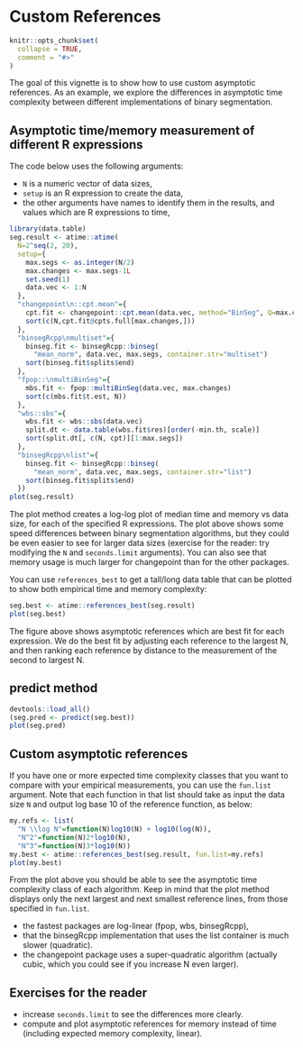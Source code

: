 <!--
%\VignetteEngine{knitr::knitr}
%\VignetteIndexEntry{Custom References}
-->

# Custom References

```r
knitr::opts_chunk$set(
  collapse = TRUE,
  comment = "#>"
)
```

The goal of this vignette is to show how to use custom asymptotic
references. As an example, we explore the differences in asymptotic
time complexity between different implementations of binary
segmentation.

## Asymptotic time/memory measurement of different R expressions

The code below uses the following arguments:

* `N` is a numeric vector of data sizes,
* `setup` is an R expression to create the data,
* the other arguments have names to identify them in the results, and
  values which are R expressions to time,

```r
library(data.table)
seg.result <- atime::atime(
  N=2^seq(2, 20),
  setup={
    max.segs <- as.integer(N/2)
    max.changes <- max.segs-1L
    set.seed(1)
    data.vec <- 1:N
  },
  "changepoint\n::cpt.mean"={
    cpt.fit <- changepoint::cpt.mean(data.vec, method="BinSeg", Q=max.changes)
    sort(c(N,cpt.fit@cpts.full[max.changes,]))
  },
  "binsegRcpp\nmultiset"={
    binseg.fit <- binsegRcpp::binseg(
      "mean_norm", data.vec, max.segs, container.str="multiset")
    sort(binseg.fit$splits$end)
  },
  "fpop::\nmultiBinSeg"={
    mbs.fit <- fpop::multiBinSeg(data.vec, max.changes)
    sort(c(mbs.fit$t.est, N))
  },
  "wbs::sbs"={
    wbs.fit <- wbs::sbs(data.vec)
    split.dt <- data.table(wbs.fit$res)[order(-min.th, scale)]
    sort(split.dt[, c(N, cpt)][1:max.segs])
  },
  "binsegRcpp\nlist"={
    binseg.fit <- binsegRcpp::binseg(
      "mean_norm", data.vec, max.segs, container.str="list")
    sort(binseg.fit$splits$end)
  })
plot(seg.result)
```

The plot method creates a log-log plot of median time and memory vs
data size, for each of the specified R expressions. 
The plot above shows some speed differences between binary
segmentation algorithms, but they could be even easier to see for
larger data sizes (exercise for the reader: try modifying the `N` and
`seconds.limit` arguments). You can also see that memory usage is much
larger for changepoint than for the other packages.

You can use
`references_best` to get a tall/long data table that can be plotted to
show both empirical time and memory complexity:

```r
seg.best <- atime::references_best(seg.result)
plot(seg.best)
```

The figure above shows asymptotic references which are best fit for
each expression. We do the best fit by adjusting each reference to the
largest N, and then ranking each reference by distance to the
measurement of the second to largest N.

## predict method

```r
devtools::load_all()
(seg.pred <- predict(seg.best))
plot(seg.pred)
```

## Custom asymptotic references

If you have one or more expected time complexity classes that you want
to compare with your empirical measurements, you can use the
`fun.list` argument. Note that each function in that list should take
as input the data size `N` and output log base 10 of the reference
function, as below:

```r
my.refs <- list(
  "N \\log N"=function(N)log10(N) + log10(log(N)),
  "N^2"=function(N)2*log10(N),
  "N^3"=function(N)3*log10(N))
my.best <- atime::references_best(seg.result, fun.list=my.refs)
plot(my.best)
```

From the plot above you should be able to see the asymptotic time
complexity class of each algorithm. Keep in mind that the plot method
displays only the next largest and next smallest reference lines, from those specified in `fun.list`.

* the fastest packages are log-linear (fpop, wbs, binsegRcpp), 
* that the binsegRcpp implementation that uses the list container is
  much slower (quadratic).
* the changepoint package uses a super-quadratic algorithm (actually
  cubic, which you could see if you increase N even larger).

## Exercises for the reader

* increase `seconds.limit` to see the differences more clearly.
* compute and plot asymptotic references for memory instead of time
  (including expected memory complexity, linear).
